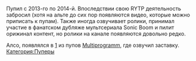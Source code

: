 {{Инфобокс для пуперов
|title2=Tailsovich
|другие_ники=
|image3=[[Файл:Tairu.jpg|thumb]]
|caption3=
|сферы_творчества=RYTP, Актёр озвучки, Контент-мэйкер
|год_начала=Как пупер - 2013
|image4=
|caption4=
|имя_фамилия=Денис Хвостовский
|дата_рождения=22 декабря
|место_проживания=
|ссылки
*[https://www.youtube.com/user/tailsovich Youtube]
*[https://www.youtube.com/channel/UCrgrPpnoDM7Es_WDyTjrkpw Альт]
*[https://vk.com/tairu Группа ВК]
*[https://vk.com/tailsovich Профиль ВК]
}}
Пупил с 2013-го по 2014-й. Впоследствии свою RYTP деятельность забросил (хотя на альте до сих пор появляются видео, которые можно приписать к пупам). Также иногда озвучивает ролики, принимал участие в фанатском дубляже мультсериала Sonic Boom и пилит орижинал контент, но ролики на канале появляются довольно редко.

Алсо, появлялся в [https://www.youtube.com/watch?v=NcaOcNXVO18одном] из пупов [[Multiprogramm]], где озвучил заставку.
[[Категория:Пуперы]]